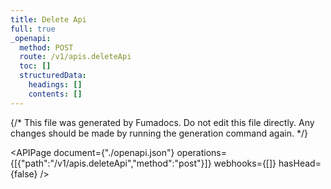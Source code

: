 ```yaml
---
title: Delete Api
full: true
_openapi:
  method: POST
  route: /v1/apis.deleteApi
  toc: []
  structuredData:
    headings: []
    contents: []
---
```


{/* This file was generated by Fumadocs.
Do not edit this file directly. Any changes should be made by running the generation command again. */}

<APIPage document={"./openapi.json"} operations={[{"path":"/v1/apis.deleteApi","method":"post"}]} webhooks={[]} hasHead={false} />